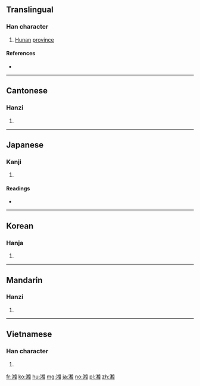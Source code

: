 ==Translingual==

===Han character===
{{Han char|rn=85|rad=水|as=09|sn=12|four=3610<sub>0</sub>|canj=水木月山 (EDBU)}}

# [[Hunan]] [[province]]

====References====
* {{Han ref|kx=0637.110|dkj=17842|dj=1044.090|hdz=31670.040|uh=6E58|ud=28248|bh=B4F0|bd=46320}}

----

==Cantonese==

===Hanzi===
{{yue-hanzi|jyut=[[soeng1]]|y=seung1}}

# {{defn|lang=yue|sort=水09}}

----

==Japanese==

===Kanji===
{{ja-kanji|grade=|rs=水09}}

# {{defn|lang=ja|sort=水09}}

====Readings====
* {{ja-readings|on=[[しょう]] (shō), [[そう]] (sō)|kun=[[にる]] (niru)}}

----

==Korean==

===Hanja===
{{ko-hanja|hangeul=상|eumhun=|rv=sang|mr=sang|y=sang}}

# {{defn|lang=ko|sort=水09}}

----

==Mandarin==

===Hanzi===
{{cmn-hanzi|pin=[[xiāng]] ([[xiang1]])|wg=hsiang<sup>1</sup>}}

# {{defn|lang=cmn|sort=水09}}

----

==Vietnamese==

===Han character===
{{vi-hantu|[[tương]]|rs=水09}}

# {{defn|lang=vi|sort=水09}}

[[fr:湘]]
[[ko:湘]]
[[hu:湘]]
[[mg:湘]]
[[ja:湘]]
[[no:湘]]
[[pl:湘]]
[[zh:湘]]